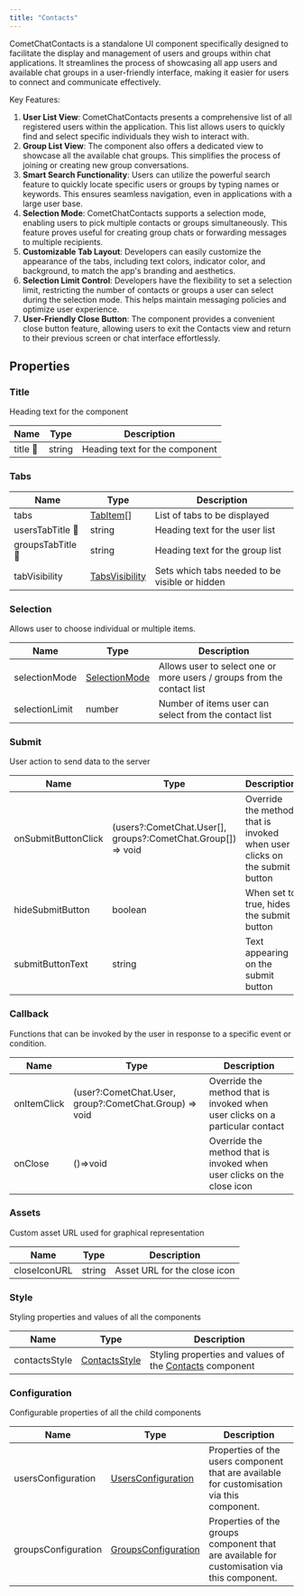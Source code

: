 ```yaml
---
title: "Contacts"
---
```


CometChatContacts is a standalone UI component specifically designed to facilitate the display and management of users and groups within chat applications. It streamlines the process of showcasing all app users and available chat groups in a user-friendly interface, making it easier for users to connect and communicate effectively.

Key Features:

1. **User List View**: CometChatContacts presents a comprehensive list of all registered users within the application. This list allows users to quickly find and select specific individuals they wish to interact with.
2. **Group List View**: The component also offers a dedicated view to showcase all the available chat groups. This simplifies the process of joining or creating new group conversations.
3. **Smart Search Functionality**: Users can utilize the powerful search feature to quickly locate specific users or groups by typing names or keywords. This ensures seamless navigation, even in applications with a large user base.
4. **Selection Mode**: CometChatContacts supports a selection mode, enabling users to pick multiple contacts or groups simultaneously. This feature proves useful for creating group chats or forwarding messages to multiple recipients.
5. **Customizable Tab Layout**: Developers can easily customize the appearance of the tabs, including text colors, indicator color, and background, to match the app's branding and aesthetics.
6. **Selection Limit Control**: Developers have the flexibility to set a selection limit, restricting the number of contacts or groups a user can select during the selection mode. This helps maintain messaging policies and optimize user experience.
7. **User-Friendly Close Button**: The component provides a convenient close button feature, allowing users to exit the Contacts view and return to their previous screen or chat interface effortlessly.

## Properties

### Title

Heading text for the component

| Name             | Type   | Description                    |
| ---------------- | ------ | ------------------------------ |
| title <Tooltip tip="Not available">🛑</Tooltip> | string | Heading text for the component |

### Tabs

| Name                      | Type                                              | Description                                    |
| ------------------------- | ------------------------------------------------- | ---------------------------------------------- |
| tabs                      | [TabItem](/docs/web-shared/tabitem)\[]            | List of tabs to be displayed                   |
| usersTabTitle <Tooltip tip="Not available">🛑</Tooltip>  | string                                            | Heading text for the user list                 |
| groupsTabTitle <Tooltip tip="Not available">🛑</Tooltip> | string                                            | Heading text for the group list                |
| tabVisibility             | [TabsVisibility](/docs/web-shared/tabsvisibility) | Sets which tabs needed to be visible or hidden |

### Selection

Allows user to choose individual or multiple items.

| Name           | Type                                            | Description                                                            |
| -------------- | ----------------------------------------------- | ---------------------------------------------------------------------- |
| selectionMode  | [SelectionMode](/docs/web-shared/selectionmode) | Allows user to select one or more users / groups from the contact list |
| selectionLimit | number                                          | Number of items user can select from the contact list                  |

### Submit

User action to send data to the server

| Name                | Type                                                           | Description                                                               |
| ------------------- | -------------------------------------------------------------- | ------------------------------------------------------------------------- |
| onSubmitButtonClick | (users?:CometChat.User\[], groups?:CometChat.Group\[]) => void | Override the method that is invoked when user clicks on the submit button |
| hideSubmitButton    | boolean                                                        | When set to true, hides the submit button                                 |
| submitButtonText    | string                                                         | Text appearing on the submit button                                       |

### Callback

Functions that can be invoked by the user in response to a specific event or condition.

| Name        | Type                                                   | Description                                                                  |
| ----------- | ------------------------------------------------------ | ---------------------------------------------------------------------------- |
| onItemClick | (user?:CometChat.User, group?:CometChat.Group) => void | Override the method that is invoked when user clicks on a particular contact |
| onClose     | ()=>void                                               | Override the method that is invoked when user clicks on the close icon       |

### Assets

Custom asset URL used for graphical representation

| Name         | Type   | Description                  |
| ------------ | ------ | ---------------------------- |
| closeIconURL | string | Asset URL for the close icon |

### Style

Styling properties and values of all the components

| Name          | Type                                            | Description                                                                          |
| ------------- | ----------------------------------------------- | ------------------------------------------------------------------------------------ |
| contactsStyle | [ContactsStyle](/docs/web-shared/contactsstyle) | Styling properties and values of the [Contacts](/docs/ui-kit/vue/contacts) component |

### Configuration

Configurable properties of all the child components

| Name                | Type                                                          | Description                                                                                 |
| ------------------- | ------------------------------------------------------------- | ------------------------------------------------------------------------------------------- |
| usersConfiguration  | [UsersConfiguration](/docs/web-shared/users-configuration)    | Properties of the users component that are available for customisation via this component.  |
| groupsConfiguration | [GroupsConfiguration](/docs/web-shared/groups-configurations) | Properties of the groups component that are available for customisation via this component. |
